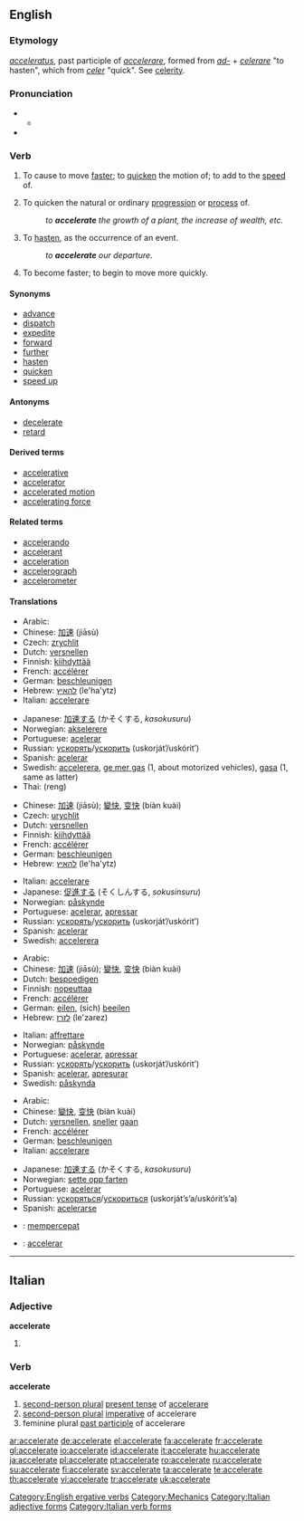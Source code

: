 ==English==

===Etymology===
{{L.}} ''[[acceleratus]]'', past participle of ''[[accelerare]]'', formed from ''[[ad-]]'' + ''[[celerare]]'' "to hasten", which from ''[[celer]]'' "quick". See [[celerity]].

===Pronunciation===
* {{a|RP}}
** {{IPA|/əkˈsɛləˌreɪt/}}
* {{audio|en-us-accelerate.ogg|Audio (US)}}

===Verb===
{{en-verb|accelerat|ing}}

# {{transitive}} To cause to move [[faster]]; to [[quicken]] the motion of; to add to the [[speed]] of.
# {{transitive}} To quicken the natural or ordinary [[progression]] or [[process]] of.
#: ''to '''accelerate''' the growth of a plant, the increase of wealth, etc.''
# {{transitive}} To [[hasten]], as the occurrence of an event.
#: ''to '''accelerate''' our departure''.
# {{intransitive}} To become faster; to begin to move more quickly.

====Synonyms====
* [[advance]]
* [[dispatch]]
* [[expedite]]
* [[forward]]
* [[further]]
* [[hasten]]
* [[quicken]]
* [[speed up]]

====Antonyms====
* [[decelerate]]
* [[retard]]

====Derived terms====
* [[accelerative]]
* [[accelerator]]
* [[accelerated motion]]
* [[accelerating force]]

====Related terms====
* [[accelerando]]
* [[accelerant]]
* [[acceleration]]
* [[accelerograph]]
* [[accelerometer]]

====Translations====
{{trans-top|to cause to move faster}}
* Arabic: {{Arab|[[تسريع]]}}
* Chinese: [[加速]] (jiāsù)
* Czech: [[zrychlit]]
* Dutch: [[versnellen]]
* Finnish: [[kiihdyttää]]
* French: [[accélérer]]
* German: [[beschleunigen]]
* Hebrew: [[להאיץ]] (le'ha'ytz)
* Italian: [[accelerare]]
{{trans-mid}}
* Japanese: [[加速する]] (かそくする, ''kasokusuru'')
* Norwegian: [[akselerere]]
* Portuguese: [[acelerar]]
* Russian: [[ускорять]]/[[ускорить]] (uskorját’/uskórit’)
* Spanish: [[acelerar]]
* Swedish: [[accelerera]], [[ge mer gas]] (1, about motorized vehicles), [[gasa]] (1, same as latter)
* Thai: {{Thai|[[เร่ง]]}} (reng)
{{trans-bottom}}

{{trans-top|to quicken natural or ordinary progression or process}}
* Chinese: [[加速]] (jiāsù); [[變快]], [[变快]] (biàn kuài)
* Czech: [[urychlit]]
* Dutch: [[versnellen]]
* Finnish: [[kiihdyttää]]
* French: [[accélérer]]
* German: [[beschleunigen]]
* Hebrew: [[להאיץ]] (le'ha'ytz)
{{trans-mid}}
* Italian: [[accelerare]]
* Japanese: [[促進する]] (そくしんする, ''sokusinsuru'')
* Norwegian: [[påskynde]]
* Portuguese: [[acelerar]], [[apressar]]
* Russian: [[ускорять]]/[[ускорить]] (uskorját’/uskórit’)
* Spanish: [[acelerar]]
* Swedish: [[accelerera]]
{{trans-bottom}}

{{trans-top|to hasten}}
* Arabic: {{Arab|[[إستعجال]]}}
* Chinese: [[加速]] (jiāsù); [[變快]], [[变快]] (biàn kuài)
* Dutch: [[bespoedigen]]
* Finnish: [[nopeuttaa]]
* French: [[accélérer]]
* German: [[eilen]], (sich) [[beeilen]]
* Hebrew: [[לזרז]] (le'zarez)
{{trans-mid}}
* Italian: [[affrettare]]
* Norwegian: [[påskynde]]
* Portuguese: [[acelerar]], [[apressar]]
* Russian: [[ускорять]]/[[ускорить]] (uskorját’/uskórit’)
* Spanish: [[acelerar]], [[apresurar]]
* Swedish: [[påskynda]]
{{trans-bottom}}

{{trans-top|to become faster}}
* Arabic: {{Arab|[[إسراع]]}}
* Chinese: [[變快]], [[变快]] (biàn kuài)
* Dutch: [[versnellen]], [[sneller]] [[gaan]]
* French: [[accélérer]]
* German: [[beschleunigen]]
* Italian: [[accelerare]]
{{trans-mid}}
* Japanese: [[加速する]] (かそくする, ''kasokusuru'')
* Norwegian: [[sette opp farten]]
* Portuguese: [[acelerar]]
* Russian: [[ускоряться]]/[[ускориться]] (uskorját’s’a/uskórit’s’a)
* Spanish: [[acelerarse]]
{{trans-bottom}}

{{checktrans}}
* {{ttbc|Indonesian}}: [[cepat|mempercepat]]
* {{ttbc|Interlingua}}: [[accelerar]]

[[Category:English ergative verbs]]
[[Category:Mechanics]]

----

==Italian==

===Adjective===
'''accelerate''' {{p}}

# {{feminine of|accelerato#Adjective|accelerato}}

===Verb===
'''accelerate'''

# [[second-person plural]] [[present tense]] of [[accelerare]]
# [[second-person plural]] [[imperative]] of accelerare
# feminine plural [[past participle]] of accelerare

[[Category:Italian adjective forms]]
[[Category:Italian verb forms]]

[[ar:accelerate]]
[[de:accelerate]]
[[el:accelerate]]
[[fa:accelerate]]
[[fr:accelerate]]
[[gl:accelerate]]
[[io:accelerate]]
[[id:accelerate]]
[[it:accelerate]]
[[hu:accelerate]]
[[ja:accelerate]]
[[pl:accelerate]]
[[pt:accelerate]]
[[ro:accelerate]]
[[ru:accelerate]]
[[su:accelerate]]
[[fi:accelerate]]
[[sv:accelerate]]
[[ta:accelerate]]
[[te:accelerate]]
[[th:accelerate]]
[[vi:accelerate]]
[[tr:accelerate]]
[[uk:accelerate]]